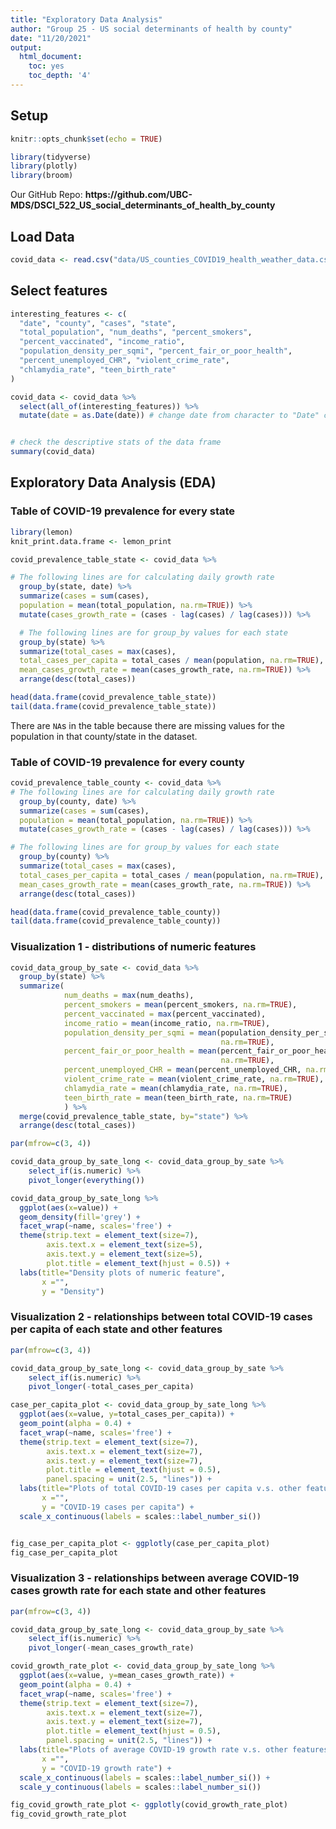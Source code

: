 ```yaml
---
title: "Exploratory Data Analysis"
author: "Group 25 - US social determinants of health by county"
date: "11/20/2021"
output:
  html_document:
    toc: yes
    toc_depth: '4'
---
```


## Setup
```r
knitr::opts_chunk$set(echo = TRUE)
```

```r
library(tidyverse)
library(plotly)
library(broom)

```

Our GitHub Repo: 
**https://github.com/UBC-MDS/DSCI_522_US_social_determinants_of_health_by_county**


## Load Data

```r
covid_data <- read.csv("data/US_counties_COVID19_health_weather_data.csv")
```

## Select features

```r
interesting_features <- c(
  "date", "county", "cases", "state", 
  "total_population", "num_deaths", "percent_smokers", 
  "percent_vaccinated", "income_ratio", 
  "population_density_per_sqmi", "percent_fair_or_poor_health",
  "percent_unemployed_CHR", "violent_crime_rate", 
  "chlamydia_rate", "teen_birth_rate"
)

covid_data <- covid_data %>% 
  select(all_of(interesting_features)) %>%
  mutate(date = as.Date(date)) # change date from character to "Date" class


# check the descriptive stats of the data frame 
summary(covid_data)
```

## Exploratory Data Analysis (EDA)

### Table of COVID-19 prevalence for every state

```r
library(lemon)
knit_print.data.frame <- lemon_print
```

```r
covid_prevalence_table_state <- covid_data %>%

# The following lines are for calculating daily growth rate
  group_by(state, date) %>%
  summarize(cases = sum(cases),
  population = mean(total_population, na.rm=TRUE)) %>%
  mutate(cases_growth_rate = (cases - lag(cases) / lag(cases))) %>%

  # The following lines are for group_by values for each state
  group_by(state) %>%
  summarize(total_cases = max(cases),
  total_cases_per_capita = total_cases / mean(population, na.rm=TRUE),
  mean_cases_growth_rate = mean(cases_growth_rate, na.rm=TRUE)) %>%
  arrange(desc(total_cases))

head(data.frame(covid_prevalence_table_state))
tail(data.frame(covid_prevalence_table_state))

```
There are `NA`s in the table because there are missing values for the population in that county/state in the dataset.

### Table of COVID-19 prevalence for every county

```r
covid_prevalence_table_county <- covid_data %>%
# The following lines are for calculating daily growth rate
  group_by(county, date) %>%
  summarize(cases = sum(cases),
  population = mean(total_population, na.rm=TRUE)) %>%
  mutate(cases_growth_rate = (cases - lag(cases) / lag(cases))) %>%

# The following lines are for group_by values for each state
  group_by(county) %>%
  summarize(total_cases = max(cases),
  total_cases_per_capita = total_cases / mean(population, na.rm=TRUE),
  mean_cases_growth_rate = mean(cases_growth_rate, na.rm=TRUE)) %>%
  arrange(desc(total_cases)) 

head(data.frame(covid_prevalence_table_county))
tail(data.frame(covid_prevalence_table_county))

```

### Visualization 1 - distributions of numeric features

```r
covid_data_group_by_sate <- covid_data %>%
  group_by(state) %>%
  summarize(
            num_deaths = max(num_deaths), 
            percent_smokers = mean(percent_smokers, na.rm=TRUE), 
            percent_vaccinated = max(percent_vaccinated), 
            income_ratio = mean(income_ratio, na.rm=TRUE), 
            population_density_per_sqmi = mean(population_density_per_sqmi, 
                                               na.rm=TRUE), 
            percent_fair_or_poor_health = mean(percent_fair_or_poor_health, 
                                               na.rm=TRUE), 
            percent_unemployed_CHR = mean(percent_unemployed_CHR, na.rm=TRUE), 
            violent_crime_rate = mean(violent_crime_rate, na.rm=TRUE), 
            chlamydia_rate = mean(chlamydia_rate, na.rm=TRUE), 
            teen_birth_rate = mean(teen_birth_rate, na.rm=TRUE)
            ) %>%
  merge(covid_prevalence_table_state, by="state") %>%
  arrange(desc(total_cases)) 
```

```r


par(mfrow=c(3, 4))

covid_data_group_by_sate_long <- covid_data_group_by_sate %>%
    select_if(is.numeric) %>%
    pivot_longer(everything()) 

covid_data_group_by_sate_long %>%
  ggplot(aes(x=value)) + 
  geom_density(fill='grey') +
  facet_wrap(~name, scales='free') + 
  theme(strip.text = element_text(size=7),
        axis.text.x = element_text(size=5), 
        axis.text.y = element_text(size=5), 
        plot.title = element_text(hjust = 0.5)) +
  labs(title="Density plots of numeric feature",
       x ="", 
       y = "Density") 


```


### Visualization 2 - relationships between total COVID-19 cases per capita of each state and other features

```r
par(mfrow=c(3, 4))

covid_data_group_by_sate_long <- covid_data_group_by_sate %>%
    select_if(is.numeric) %>%
    pivot_longer(-total_cases_per_capita) 

case_per_capita_plot <- covid_data_group_by_sate_long %>%
  ggplot(aes(x=value, y=total_cases_per_capita)) + 
  geom_point(alpha = 0.4) +
  facet_wrap(~name, scales='free') +
  theme(strip.text = element_text(size=7),
        axis.text.x = element_text(size=7), 
        axis.text.y = element_text(size=7), 
        plot.title = element_text(hjust = 0.5), 
        panel.spacing = unit(2.5, "lines")) +
  labs(title="Plots of total COVID-19 cases per capita v.s. other features",
       x ="", 
       y = "COVID-19 cases per capita") +
  scale_x_continuous(labels = scales::label_number_si())


fig_case_per_capita_plot <- ggplotly(case_per_capita_plot)
fig_case_per_capita_plot
```



### Visualization 3 - relationships between average COVID-19 cases growth rate for each state and other features

```r
par(mfrow=c(3, 4))

covid_data_group_by_sate_long <- covid_data_group_by_sate %>%
    select_if(is.numeric) %>%
    pivot_longer(-mean_cases_growth_rate) 

covid_growth_rate_plot <- covid_data_group_by_sate_long %>%
  ggplot(aes(x=value, y=mean_cases_growth_rate)) + 
  geom_point(alpha = 0.4) +
  facet_wrap(~name, scales='free') +
  theme(strip.text = element_text(size=7),
        axis.text.x = element_text(size=7), 
        axis.text.y = element_text(size=7), 
        plot.title = element_text(hjust = 0.5), 
        panel.spacing = unit(2.5, "lines")) +
  labs(title="Plots of average COVID-19 growth rate v.s. other features",
       x ="", 
       y = "COVID-19 growth rate") +
  scale_x_continuous(labels = scales::label_number_si()) +
  scale_y_continuous(labels = scales::label_number_si())

fig_covid_growth_rate_plot <- ggplotly(covid_growth_rate_plot)
fig_covid_growth_rate_plot
```





